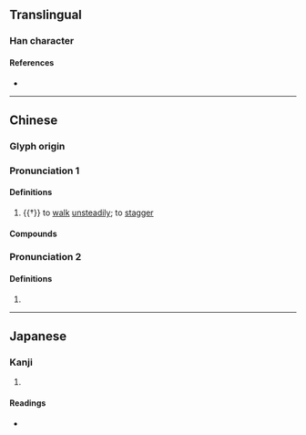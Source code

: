 {{character info/new}}
==Translingual==

===Han character===
{{Han char|rn=9|rad=人|as=12|sn=14|four=|canj=ONOT|ids=⿰亻登}}

====References====
* {{Han ref|kx=0116.270|dkj=01102|dj=0248.050|hdz=10223.020|uh=50DC|ud=20700}}

----

==Chinese==
{{zh-forms}}

===Glyph origin===
{{Han etym}}

===Pronunciation 1===
{{zh-pron
|m=chēng
|mc=1
|oc=2
|cat=
}}

====Definitions====
{{zh-hanzi}}

# {{†}} to [[walk]] [[unsteadily]]; to [[stagger]]

====Compounds====
{{zh-der|儚僜}}

===Pronunciation 2===
{{zh-pron
|m=dèng
|mc=2
|oc=1
|cat=
}}

====Definitions====
{{zh-hanzi}}

# {{zh-only|倰僜}}

----

==Japanese==

===Kanji===
{{ja-kanji|grade=|rs=人12}}

# {{rfdef|ja|sort=人12}}

====Readings====
* {{ja-readings|on=[[とう]] (tō), [[どう]] (dō), [[しょう]] (shō), [[ちょう]] (chō)|kun=[[あがる]] (agaru)}}